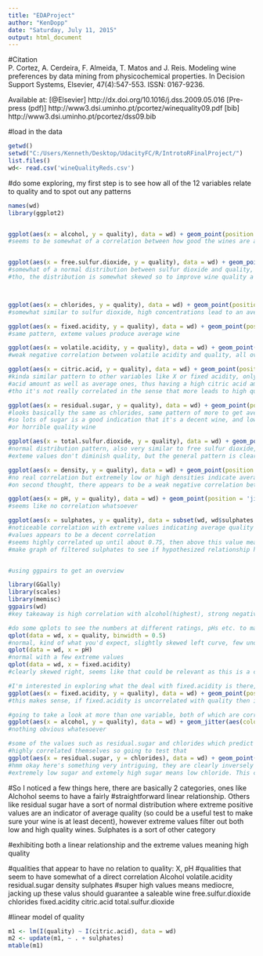 ```yaml
---
title: "EDAProject"
author: "KenDopp"
date: "Saturday, July 11, 2015"
output: html_document
---
```

#Citation   
  P. Cortez, A. Cerdeira, F. Almeida, T. Matos and J. Reis. 
  Modeling wine preferences by data mining from physicochemical properties.
  In Decision Support Systems, Elsevier, 47(4):547-553. ISSN: 0167-9236.

  Available at: [@Elsevier] http://dx.doi.org/10.1016/j.dss.2009.05.016
                [Pre-press (pdf)] http://www3.dsi.uminho.pt/pcortez/winequality09.pdf
                [bib] http://www3.dsi.uminho.pt/pcortez/dss09.bib


#load in the data
```r
getwd()
setwd("C:/Users/Kenneth/Desktop/UdacityFC/R/IntrotoRFinalProject/")
list.files()
wd<- read.csv('wineQualityReds.csv')
```

#do some exploring, my first step is to see how all of the 12 variables relate to quality and to spot out any patterns
```r
names(wd)
library(ggplot2)


ggplot(aes(x = alcohol, y = quality), data = wd) + geom_point(position = 'jitter')
#seems to be somewhat of a correlation between how good the wines are and how much alcohol they have


ggplot(aes(x = free.sulfur.dioxide, y = quality), data = wd) + geom_point(position = 'jitter')
#somewhat of a normal distribution between sulfur dioxide and quality, with both the worst and best wines 
#tho, the distribution is somewhat skewed so to improve wine quality a quick check could just to check the sulfure dioxide as if it's above 30 it's basically guaranteed that it is at least an average (i.e. not horrible) wine



ggplot(aes(x = chlorides, y = quality), data = wd) + geom_point(position = 'jitter')
#somewhat similar to sulfur dioxide, high concentrations lead to an average quality

ggplot(aes(x = fixed.acidity, y = quality), data = wd) + geom_point(position = 'jitter')
#same pattern, exteme values produce average wine

ggplot(aes(x = volatile.acidity, y = quality), data = wd) + geom_point(position = 'jitter')
#weak negative correlation between volatile acidity and quality, all over 1 are less than average

ggplot(aes(x = citric.acid, y = quality), data = wd) + geom_point(position = 'jitter')
#kinda similar pattern to other variables like X or fixed acidity, only here great wines can have a high citric 
#acid amount as well as average ones, thus having a high citric acid amount leads to at least decent quality
#tho it's not really correlated in the sense that more leads to high quality, that only works to a til it reaches a quality of about 5

ggplot(aes(x = residual.sugar, y = quality), data = wd) + geom_point(position = 'jitter')
#looks basically the same as chlorides, same pattern of more to get average quality and sort of a normal distribution,
#so lots of sugar is a good indication that it's a decent wine, and low sugar increases the probability of a great
#or horrible quality wine

ggplot(aes(x = total.sulfur.dioxide, y = quality), data = wd) + geom_point(position = 'jitter')
#normal distribution pattern, also very similar to free sulfur dioxide, two outliers here that seem to suggest
#exteme values don't diminish quality, but the general pattern is clearly more leads to average quality

ggplot(aes(x = density, y = quality), data = wd) + geom_point(position = 'jitter')
#no real correlation but extremely low or high densities indicate average quality
#on second thought, there appears to be a weak negative correlation between density and quality, less dense is better

ggplot(aes(x = pH, y = quality), data = wd) + geom_point(position = 'jitter')
#seems like no correlation whatsoever

ggplot(aes(x = sulphates, y = quality), data = subset(wd, wd$sulphates <= quantile(wd$sulphates, 0.99))) + geom_point(alpha = 1/2, position = 'jitter') 
#noticeable correlation with extreme values indicating average quality but beneath about 1/ cutting out extreme
#values appears to be a decent correlation
#seems highly correlated up until about 0.75, then above this value means that the wine is not horrible but it's basically uncorrelated as long as it's above 4.5
#make graph of filtered sulphates to see if hypothesized relationship holds, also look at correlation


#using ggpairs to get an overview

library(GGally)
library(scales)
library(memisc)
ggpairs(wd)
#key takeaway is high correlation with alcohol(highest), strong negative with citric.acid, and some others decently strong

#do some qplots to see the numbers at different ratings, pHs etc. to make sure they're all normalish or if not to note that
qplot(data = wd, x = quality, binwidth = 0.5)
#normal, kind of what you'd expect, slightly skewed left curve, few under 4 or above 8
qplot(data = wd, x = pH)
#normal with a few extreme values
qplot(data = wd, x = fixed.acidity)
#clearly skewed right, seems like that could be relevant as this is a component to ratings yet the ratings overall have a skew the other direction

#I'm interested in exploring what the deal with fixed.acidity is there, going to replot rating vs. fixed.acidity
ggplot(aes(x = fixed.acidity, y = quality), data = wd) + geom_point(position = 'jitter')
#this makes sense, if fixed.acidity is uncorrelated with quality then it can have a skewed distribution while quality has a normal

#going to take a look at more than one variable, both of which are correlated with quality so alcohol colored by 
ggplot(aes(x = alcohol, y = quality), data = wd) + geom_jitter(aes(color = sulphates))
#nothing obvious whatesoever

#some of the values such as residual.sugar and chlorides which predict mediocreness at extreme values may be 
#highly correlated themselves so going to test that
ggplot(aes(x = residual.sugar, y = chlorides), data = wd) + geom_point()
#hmm okay here's something very intriguing, they are clearly inversely related. Extremely high chlorides means
#extremely low sugar and extemely high sugar means low chloride. This could be causing the mediocreness
```
#So I noticed a few things here, there are basically 2 categories, ones like Alchohol seems to have a fairly 
#straightforward linear relationship. Others like residual sugar have a sort of normal distribution where extreme positive values are an indicator of average quality (so could be a useful test to make sure your wine is at least decent), however extreme values filter out both low and high quality wines. Sulphates is a sort of other category

#exhibiting both a linear relationship and the extreme values meaning high quality

#qualities that appear to have no relation to quality:
X, pH
#qualities that seem to have somewhat of a direct correlation
Alcohol
volatile.acidity
residual.sugar
density
sulphates
#super high values means mediocre, jacking up these valus should guarantee a saleable wine
free.sulfur.dioxide
chlorides
fixed.acidity
citric.acid
total.sulfur.dioxide

#linear model of quality
```r
m1 <- lm(I(quality) ~ I(citric.acid), data = wd)
m2 <- update(m1, ~ . + sulphates)
mtable(m1)


```

